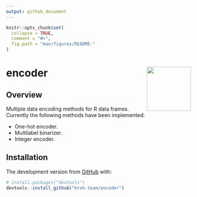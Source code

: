 ```yaml
---
output: github_document
---
```


```r
knitr::opts_chunk$set(
  collapse = TRUE,
  comment = "#>",
  fig.path = "man/figures/README-"
)
```
# encoder <img src="man/figures/logo.png" align="right" width="120" />

<!-- badges: start -->
<!-- badges: end -->

## Overview

Multiple data encoding methods for R data frames. Currently the following methods have been implemented:

- One-hot encoder.
- Multilabel binarizer.
- Integer encoder.


## Installation

<!-- You can install the released version of encoder from [CRAN](https://CRAN.R-project.org) with: -->

<!-- ``` r -->
<!-- install.packages("encoder") -->
<!-- ``` -->

<!-- And  -->
The development version from [GitHub](https://github.com/) with:

``` r
# install.packages("devtools")
devtools::install_github("kreh-team/encoder")
```
